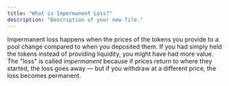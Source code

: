 ```yaml
---
title: "What is Impermanent Loss?"
description: "Description of your new file."
---
```


Impermanent loss happens when the prices of the tokens you provide to a pool change compared to when you deposited them. If you had simply held the tokens instead of providing liquidity, you might have had more value. The "loss" is called _impermanent_ because if prices return to where they started, the loss goes away — but if you withdraw at a different price, the loss becomes permanent.